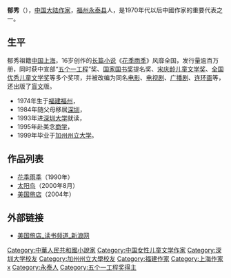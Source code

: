 '''郁秀'''（{{bd|1974年}}），[[中国大陆|中国大陆]][[作家|作家]]，[[福州|福州]][[永泰县|永泰县]]人，是1970年代以后中國作家的重要代表之一。

== 生平 ==
郁秀祖籍[[中国|中国]][[上海|上海]]，16岁创作的[[长篇小说|长篇小说]]《[[花季雨季|花季雨季]]》风靡全国，发行量逾百万册，同时获中宣部“[[五个一工程|五个一工程]]”奖、[[国家国书奖|国家国书奖]]提名奖、[[宋庆龄儿童文学奖|宋庆龄儿童文学奖]]、[[全国优秀儿童文学奖|全国优秀儿童文学奖]]等多个奖项，并被改编为同名[[电影|电影]]、[[电视剧|电视剧]]、[[广播剧|广播剧]]、[[连环画|连环画]]等，还出版了[[盲文|盲文]]版。

*1974年生于[[福建|福建]][[福州|福州]]，
*1984年随父母移居[[深圳|深圳]]，
*1993年进[[深圳大学|深圳大学]]就读，
*1995年赴美念[[商学|商学]]，
*1999年毕业于[[加州州立大学|加州州立大学]]。

== 作品列表 ==
*[[花季雨季|花季雨季]]（1990年）
*[[太阳鸟|太阳鸟]]（2000年8月）
*[[美国旅店|美国旅店]]（2004年）

== 外部链接 ==
*[http://book.sina.com.cn/nzt/1073626768_hotel/index.shtml 美国旅店_读书频道_新浪网] {{Wayback|url=http://book.sina.com.cn/nzt/1073626768_hotel/index.shtml |date=20060516025951 }}
{{全国优秀儿童文学奖}}
{{Authority control}}

{{DEFAULTSORT:Y}}
[[Category:中華人民共和國小說家|Category:中華人民共和國小說家]]
[[Category:中国女性儿童文学作家|Category:中国女性儿童文学作家]]
[[Category:深圳大学校友|Category:深圳大学校友]]
[[Category:加州州立大學校友|Category:加州州立大學校友]]
[[Category:福建作家|Category:福建作家]]
[[Category:上海作家|Category:上海作家]]
[[Category:郁姓|x]]
[[Category:永泰人|Category:永泰人]]
[[Category:五个一工程奖得主|Category:五个一工程奖得主]]